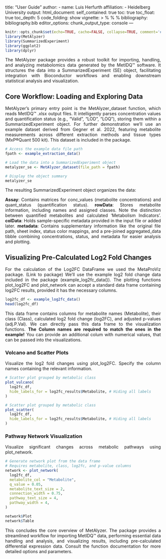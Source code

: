 title: "User Guide"
author:
  - name: Luis Herfurth
    affiliation:
    - Heidelberg University
output:
  html_document:
    self_contained: true
    toc: true
    toc_float: true
    toc_depth: 5
    code_folding: show
vignette: >
  %\VignetteIndexEntry{User Guide}
  %\VignetteEncoding{UTF-8}
  %\VignetteEngine{knitr::rmarkdown}
bibliography: bibliography.bib
editor_options:
  chunk_output_type: console
---

```r
knitr::opts_chunk$set(echo=TRUE, cache=FALSE, collapse=TRUE, comment='#>', warning=FALSE, message=FALSE)
library(MetAlyzer)
library(SummarizedExperiment)
library(ggplot2)
library(dplyr)
```


::: {style="text-align: justify"}
The MetAlyzer package provides a robust toolkit for importing, handling, and analyzing metabolomics data generated by the MetIDQ™ software. It structures the data into a SummarizedExperiment (SE) object, facilitating integration with Bioconductor workflows and enabling downstream statistical analysis and visualization.
:::

## Core Workflow: Loading and Exploring Data
::: {style="text-align: justify"}
MetAlyzer's primary entry point is the MetAlyzer_dataset function, which reads MetIDQ™ .xlsx output files. 
It intelligently parses concentration values and quantification status (e.g., "Valid", "LOD", "LOQ"), storing them within a SummarizedExperiment object.
For further demonstration we'll use an example dataset derived from Gegner et al. 2022, featuring metabolite measurements across different extraction methods 
and tissue types (MxP®Quant 500 kit). This dataset is included in the package.
:::

```r
# Access the example data file path
fpath <- example_extraction_data()

# Load the data into a SummarizedExperiment object
metalyzer_se <- MetAlyzer_dataset(file_path = fpath)

# Display the object summary
metalyzer_se
```

::: {style="text-align: justify"}
The resulting SummarizedExperiment object organizes the data:

**Assay**: Contains matrices for conc_values (metabolite concentrations) and quant_status (quantification status).
**rowData**: Stores metabolite information, including names and assigned classes. Note the distinction between quantified metabolites and calculated 'Metabolism Indicators'.
**colData**: Holds sample-specific metadata provided in the input file or added later.
**metadata**: Contains supplementary information like the original file path, sheet index, status color mappings, 
and a pre-joined aggregated_data tibble combining concentrations, status, and metadata for easier analysis and plotting.
:::

## Visualizing Pre-Calculated Log2 Fold Changes
::: {style="text-align: justify"}
For the calculation of the Log2FC DataFrame we used the MetaProViz package. (Link to package)
We'll use the example log2 fold change data included in the package (example_log2fc_data()).
The plotting functions plot_log2FC and plot_network can accept a standard data frame containing log2FC results, provided it has the necessary columns.
:::

```r
log2fc_df <- example_log2fc_data()
head(log2fc_df)
```

::: {style="text-align: justify"}
This data frame contains columns for metabolite names (Metabolite), their class (Class), calculated log2 fold change (log2FC), and adjusted p-values (adj.P.Val). 
We can directly pass this data frame to the visualization functions. **The Column names are required to match the ones in the example!** 
You can provide an additional colum with numerical values, that can be passed into the visualizations.
:::

### Volcano and Scatter Plots

::: {style="text-align: justify"}
Visualize the log2 fold changes using plot_log2FC. Specify the column names containing the relevant information.
:::

```r
# Scatter plot grouped by metabolic class
plot_vulcano(
  log2fc_df,
  hide_labels_for = log2fc_results$Metabolite, # Hiding all labels
)
```
```r
# Scatter plot grouped by metabolic class
plot_scatter(
  log2fc_df,
  hide_labels_for = log2fc_results$Metabolite, # Hiding all labels
)
```

### Pathway Network Visualization

::: {style="text-align: justify"}
Visualize significant changes across metabolic pathways using plot_network. 
:::

```r
# Generate network plot from the data frame
# Requires metabolite, class, log2fc, and p-value columns
network <- plot_network(
  log2fc_df,
  metabolite_col = "Metabolite",
  q_value = 0.05,
  metabolite_text_size = 2,
  connection_width = 0.75,
  pathway_text_size = 4,
  pathway_width = 4,
)

network$Plot
network$Table
```

::: {style="text-align: justify"}
This concludes the core overview of MetAlyzer. The package provides a streamlined workflow for importing MetIDQ™ data, performing essential data handling and analysis, and visualizing results, including pre-calculated differential expression data. Consult the function documentation for more detailed options and parameters.
:::